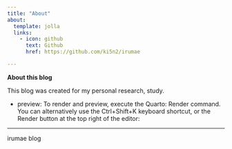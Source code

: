 ```yaml
---
title: "About"
about:
  template: jolla
  links:
    - icon: github
      text: Github
      href: https://github.com/ki5n2/irumae

---
```


**About this blog**

This blog was created for my personal research, study. 

* preview: To render and preview, execute the Quarto: Render command. You can alternatively use the Ctrl+Shift+K keyboard shortcut, or the Render button at the top right of the editor:

---

irumae blog

